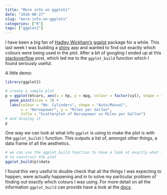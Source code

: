 ```yaml
---
title: "More info on ggplots"
date: "2016-08-27"
slug: "more-info-on-ggplots"
categories: ["R"]
tags: ["ggplot2"]
---
```


I have been a big fan of [Hadley Wickham's](http://hadley.nz) [ggplot](http://ggplot2.org) package for a while. This last week I was building a [shiny](http://shiny.rstudio.com) app and wanted to find out exactly which colours were being used in the plot. After a bit of googling I ended up at this [stackoverflow](http://stackoverflow.com/questions/11774262/how-to-extract-the-fill-colours-from-a-ggplot-object) post, which led me to the `ggplot_build` function which I found seriously useful.

A little demo:


```r
library(ggplot2)

# create a sample plot
p = ggplot(mtcars, aes(x = hp, y = mpg, colour = factor(cyl), shape = factor(am))) +
  geom_point(size = 3) +
  labs(colour = "No. Cylinders", shape = "Auto/Manual",
       x = "Horsepower", y = "Miles per Gallon",
       title = "Scatterplot of Horsepower vs Miles per Gallon")
# and display it
p
```

One way we can look at what info `ggplot` is using to make the plot is with the `ggplot_build()` function. This outputs a list of, amongst other things, a data frame of all the aesthetics. 


```r
# we can use the ggplot_build function to have a look at exactly what information ggplot is using
# to construct the plot
ggplot_build(p)$data
```


I found this very useful to double check that all the things I was expecting to happen, were actually happening and in to solve my particular problem of finding out exactly which colours I was using. For more detail on all the information `ggplot_build` can provide have a look at the [docs](http://docs.ggplot2.org/current/ggplot_build.html).
